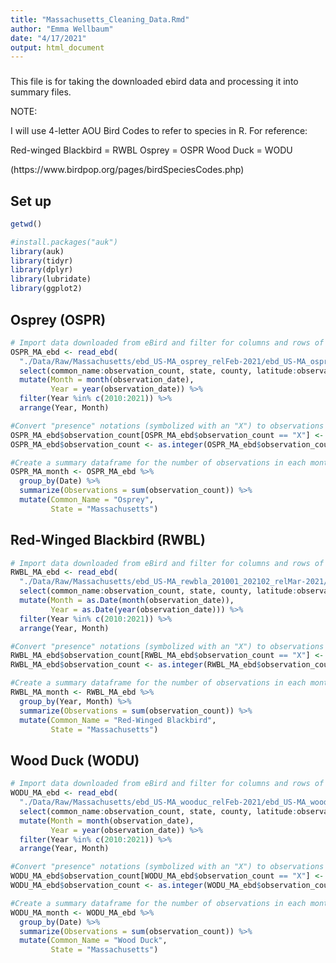 ```yaml
---
title: "Massachusetts_Cleaning_Data.Rmd"
author: "Emma Wellbaum"
date: "4/17/2021"
output: html_document
---
```

###
This file is for taking the downloaded ebird data and processing it into summary files. 

NOTE:

I will use 4-letter AOU Bird Codes to refer to species in R. For reference:

Red-winged Blackbird = RWBL
Osprey = OSPR
Wood Duck = WODU

(https://www.birdpop.org/pages/birdSpeciesCodes.php)

## Set up

```r
getwd()

#install.packages("auk")
library(auk)
library(tidyr)
library(dplyr)
library(lubridate)
library(ggplot2)

```

## Osprey (OSPR)

```r
# Import data downloaded from eBird and filter for columns and rows of interest
OSPR_MA_ebd <- read_ebd(
  "./Data/Raw/Massachusetts/ebd_US-MA_osprey_relFeb-2021/ebd_US-MA_osprey_relFeb-2021.txt") %>%
  select(common_name:observation_count, state, county, latitude:observation_date, protocol_type,duration_minutes:all_species_reported) %>% 
  mutate(Month = month(observation_date),
         Year = year(observation_date)) %>% 
  filter(Year %in% c(2010:2021)) %>%
  arrange(Year, Month)

#Convert "presence" notations (symbolized with an "X") to observations of 1 bird
OSPR_MA_ebd$observation_count[OSPR_MA_ebd$observation_count == "X"] <- 1
OSPR_MA_ebd$observation_count <- as.integer(OSPR_MA_ebd$observation_count)

#Create a summary dataframe for the number of observations in each month
OSPR_MA_month <- OSPR_MA_ebd %>% 
  group_by(Date) %>% 
  summarize(Observations = sum(observation_count)) %>% 
  mutate(Common_Name = "Osprey",
         State = "Massachusetts")
```

## Red-Winged Blackbird (RWBL)
```r
# Import data downloaded from eBird and filter for columns and rows of interest
RWBL_MA_ebd <- read_ebd(
  "./Data/Raw/Massachusetts/ebd_US-MA_rewbla_201001_202102_relMar-2021/ebd_US-MA_rewbla_201001_202102_relMar-2021.txt") %>%
  select(common_name:observation_count, state, county, latitude:observation_date, protocol_type,duration_minutes:all_species_reported) %>% 
  mutate(Month = as.Date(month(observation_date)),
         Year = as.Date(year(observation_date))) %>% 
  filter(Year %in% c(2010:2021)) %>%
  arrange(Year, Month)

#Convert "presence" notations (symbolized with an "X") to observations of 1 bird
RWBL_MA_ebd$observation_count[RWBL_MA_ebd$observation_count == "X"] <- 1
RWBL_MA_ebd$observation_count <- as.integer(RWBL_MA_ebd$observation_count)

#Create a summary dataframe for the number of observations in each month
RWBL_MA_month <- RWBL_MA_ebd %>% 
  group_by(Year, Month) %>% 
  summarize(Observations = sum(observation_count)) %>% 
  mutate(Common_Name = "Red-Winged Blackbird",
         State = "Massachusetts")
```

## Wood Duck (WODU)
```r
# Import data downloaded from eBird and filter for columns and rows of interest
WODU_MA_ebd <- read_ebd(
  "./Data/Raw/Massachusetts/ebd_US-MA_wooduc_relFeb-2021/ebd_US-MA_wooduc_relFeb-2021.txt") %>%
  select(common_name:observation_count, state, county, latitude:observation_date, protocol_type,duration_minutes:all_species_reported) %>% 
  mutate(Month = month(observation_date),
         Year = year(observation_date)) %>% 
  filter(Year %in% c(2010:2021)) %>%
  arrange(Year, Month)

#Convert "presence" notations (symbolized with an "X") to observations of 1 bird
WODU_MA_ebd$observation_count[WODU_MA_ebd$observation_count == "X"] <- 1
WODU_MA_ebd$observation_count <- as.integer(WODU_MA_ebd$observation_count)

#Create a summary dataframe for the number of observations in each month
WODU_MA_month <- WODU_MA_ebd %>% 
  group_by(Date) %>% 
  summarize(Observations = sum(observation_count)) %>% 
  mutate(Common_Name = "Wood Duck",
         State = "Massachusetts")
```

